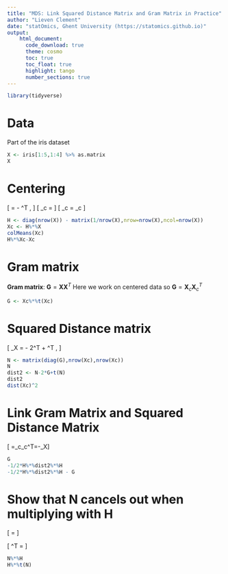 ```yaml
---
title: "MDS: Link Squared Distance Matrix and Gram Matrix in Practice"
author: "Lieven Clement"
date: "statOmics, Ghent University (https://statomics.github.io)"
output:
    html_document:
      code_download: true
      theme: cosmo
      toc: true
      toc_float: true
      highlight: tango
      number_sections: true
---
```


```r
library(tidyverse)
```

# Data

Part of the iris dataset

```r
X <- iris[1:5,1:4] %>% as.matrix
X
```

# Centering

\[
  \mathbf{H} = \mathbf{I} - \frac{1}{n} \mathbf{1}\mathbf{1}^T ,
\]
\[
 \mathbf{X}_c = \mathbf{H}\mathbf{X}
\]
\[
\mathbf{H}\mathbf{X}_c = \mathbf{X}_c
\]

```r
H <- diag(nrow(X)) - matrix(1/nrow(X),nrow=nrow(X),ncol=nrow(X))
Xc <- H%*%X
colMeans(Xc)
H%*%Xc-Xc
```

# Gram matrix

**Gram matrix**: $\mathbf{G}=\mathbf{X}\mathbf{X}^T$
Here we work on centered data so
$\mathbf{G}=\mathbf{X}_c\mathbf{X}_c^T$

```r
G <- Xc%*%t(Xc)
```

# Squared Distance matrix

\[
  \mathbf{D}_X = \mathbf{N} - 2\mathbf{X}\mathbf{X}^T + \mathbf{N}^T ,
\]

```r
N <- matrix(diag(G),nrow(Xc),nrow(Xc))
N
dist2 <- N-2*G+t(N)
dist2
dist(Xc)^2
```

# Link Gram Matrix and Squared Distance Matrix

\[\mathbf{G} =\mathbf{X}_c\mathbf{X}_c^T=-\frac{1}{2}\mathbf{H}\mathbf{D}_X\mathbf{H}\]

```r
G
-1/2*H%*%dist2%*%H
-1/2*H%*%dist2%*%H - G
```

# Show that N cancels out when multiplying with H

\[ \mathbf{H N H} = \mathbf{0}\]

\[ \mathbf{H N}^T \mathbf{H} = \mathbf{0}\]

```r
N%*%H
H%*%t(N)
```
